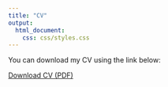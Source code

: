 ```yaml
---
title: "CV"
output: 
  html_document:
    css: css/styles.css
---
```


<!--html_preserve-->
<head>
  <link href="https://fonts.googleapis.com/css2?family=Roboto:wght@300;400;700&family=Roboto+Slab:wght@300;400;700&family=Lora:wght@400;600;700&family=Cormorant+Garamond:wght@400;600;700&family=Montserrat:wght@400;600;700&display=swap" rel="stylesheet">
</head>

You can download my CV using the link below:

<a href="CV.pdf" download>Download CV (PDF)</a>
<!--html_preserve-->
